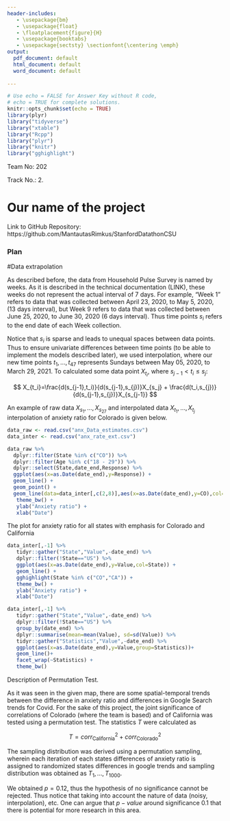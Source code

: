 ```yaml
---
header-includes:
   - \usepackage{bm}
   - \usepackage{float}
   - \floatplacement{figure}{H}
   - \usepackage{booktabs}
   - \usepackage{sectsty} \sectionfont{\centering \emph}
output:
  pdf_document: default
  html_document: default
  word_document: default
 
---
```

\newcommand\btheta{\mbox{\boldmath${\theta}$}}

```r
# Use echo = FALSE for Answer Key without R code, 
# echo = TRUE for complete solutions.
knitr::opts_chunk$set(echo = TRUE)
library(plyr)
library("tidyverse")
library("xtable")
library("Rcpp")
library("plyr")
library("knitr")
library("gghighlight")
```

Team No: 202

Track No.: 2. 

# Our name of the project

Link to GitHub Repository: https://github.com/MantautasRimkus/StanfordDatathonCSU


### Plan

#Data extrapolation 

As described before, the data from Household Pulse Survey is named by weeks. As it is described in the technical documentation (LINK), these weeks do not represent the actual interval of 7 days. For example, "Week 1" refers to data that was collected between April 23, 2020, to May 5, 2020, (13 days interval), but Week 9 refers to data that was collected between June 25, 2020, to June 30, 2020 (6 days interval). Thus time points $s_i$ refers to the end date of each Week collection. 

Notice that $s_i$ is sparse and leads to unequal spaces between data points. Thus to ensure univariate differences between time points (to be able to implement the models described later), we used interpolation, where our new time points $t_1,\ldots,t_{47}$ represents Sundays between May 05, 2020, to March 29, 2021. To calculated some data point $X_{t_i}$, where $s_{j-1}<t_i\leq s_{j}$:

$$
X_{t_i}=\frac{d(s_{j-1},t_i)}{d(s_{j-1},s_{j})}X_{s_j} + \frac{d(t_i,s_{j})}{d(s_{j-1},s_{j})}X_{s_{j-1}}
$$

An example of raw data $X_{s_1},\ldots,X_{s_27}$ and interpolated data $X_{t_1},\ldots, X_{t_j}$ interpolation of anxiety ratio for Colorado is given below. 

```r
data_raw <- read.csv("anx_Data_estimates.csv")
data_inter <- read.csv("anx_rate_ext.csv")

data_raw %>%
  dplyr::filter(State %in% c("CO")) %>%
  dplyr::filter(Age %in% c("18 - 29")) %>%
  dplyr::select(State,date_end,Response) %>%
  ggplot(aes(x=as.Date(date_end),y=Response)) +
  geom_line() +
  geom_point() +
  geom_line(data=data_inter[,c(2,8)],aes(x=as.Date(date_end),y=CO),col="red") +         geom_point(data=data_inter[,c(2,8)],aes(x=as.Date(date_end), y=CO),col="red") + 
   theme_bw() +
   ylab("Anxiety ratio") +
   xlab("Date")
```

The plot for anxiety ratio for all states with emphasis for Colorado and California

```r
data_inter[,-1] %>%
   tidyr::gather("State","Value",-date_end) %>%
   dplyr::filter(!State=="US") %>%
   ggplot(aes(x=as.Date(date_end),y=Value,col=State)) +
   geom_line() +
   gghighlight(State %in% c("CO","CA")) +
   theme_bw() +
   ylab("Anxiety ratio") +
   xlab("Date")

data_inter[,-1] %>%
   tidyr::gather("State","Value",-date_end) %>%
   dplyr::filter(!State=="US") %>%
   group_by(date_end) %>%
   dplyr::summarise(mean=mean(Value), sd=sd(Value)) %>%
   tidyr::gather("Statistics","Value",-date_end) %>%
   ggplot(aes(x=as.Date(date_end),y=Value,group=Statistics))+
   geom_line()+
   facet_wrap(~Statistics) +
   theme_bw()
```


Description of Permutation Test. 

As it was seen in the given map, there are some spatial-temporal trends between the difference in anxiety ratio and differences in Google Search trends for Covid. For the sake of this project, the joint significance of correlations of Colorado (where the team is based) and of California was tested using a permutation test. The statistics $T$ were calculated as 

$$
T=corr^2_{\text{California}}+corr^2_{\text{Colorado}}
$$

The sampling distribution was derived using a permutation sampling, wherein each iteration of each states differences of anxiety ratio is assigned to randomized states differences in google trends and sampling distribution was obtained as $T_{1},\ldots, T_{1000}$. 

We obtained $p=0.12$, thus the hypothesis of no significance cannot be rejected. Thus notice that taking into account the nature of data (noisy, interpolation), etc. One can argue that $p-value$ around significance $0.1$ that there is potential for more research in this area. 
